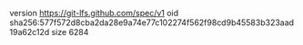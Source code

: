 version https://git-lfs.github.com/spec/v1
oid sha256:577f572d8cba2da28e9a74e77c102274f562f98cd9b45583b323aad19a62c12d
size 6284
